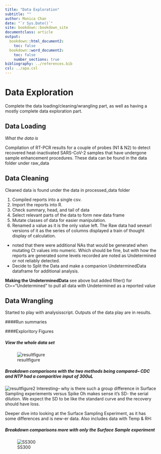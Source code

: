---
title: "Data Exploration"
subtitle: ""
author: Monica Chan
date: "`r Sys.Date()`"
site: bookdown::bookdown_site
documentclass: article
output:
  bookdown::html_document2: 
    toc: false
  bookdown::word_document2: 
    toc: false
    number_sections: true
bibliography: ../references.bib
csl: ../apa.csl
---
# Data Exploration
Complete the data loading/cleaning/wrangling part, as well as having a mostly complete data exploration part.  


## Data Loading  
_What the data is_  

Compilation of RT-PCR results for a couple of probes (N1 & N2) to detect recovered heat-inactivated SARS-CoV-2 samples that have undergone sample enhancement procedures.
These data can be found in the data folder under raw_data

## Data Cleaning
Cleaned data is found under the data in processed_data folder

1. Compiled reports into a single csv.
2. Import the reports into R.
3. Check summary, head, and tail of data 
4. Select relevant parts of the data to form new data frame
5. Mutate classes of data for easier manipulation.
6. Renamed a value as it is the only value left. The Raw data had sevearl versions of it as the series of columns displayed a train of thought display of calculation.

* noted that there were additional NAs that would be generated when mutating Ct values into numeric. Which should be fine, but with how the reports are generated some levels recorded are noted as Undetermined or not reliably detected.
* Decide to Split the Data and make a companion UndeterminedData dataframe for additional analysis.

__Making the UndeterminedData__
see above but added filter() for Ct=="Undetermined" to pull all data with Undetermined as a reported value

## Data Wrangling

Started to play with analysisscript.
Outputs of the data play are in results.

####Run summaries


####Exploritory Figures

##### View the whole data set

![resultfigure](../../results/resultfigure.png)

##### Breakdown comparisons with the two methods being compared-- CDC and NTP had a comparitive input of 300uL

![resultfigure2](../../results/resultfigure2.png)
Interesting-- why is there such a group difference in Surface Sampling experiements versus Spike
Oh makes sense it's SD- the serial dilution. We expect the SD to be like the standard curve and the recovery should have loss.


Deeper dive into looking at the Surface Sampling Experiment, as it has some differences and is new-er data. Also includes data with Temp & RH:

##### Breakdown comparisons more with only the Surface Sample experiment

![SS300](../../results/SS300.png)
